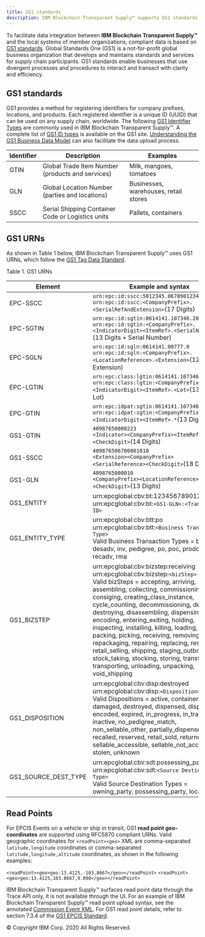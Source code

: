 ```yaml
---
title: GS1 standards
description: IBM Blockchain Transparent Supply™ supports GS1 standards
---
```


<PageDescription>

To facilitate data integration between **IBM Blockchain Transparent Supply™** and the local
systems of member organizations, compliant data is based on <a href="https://www.gs1.org"
target="_blank">GS1 standards</a>. Global Standards One (GS1) is a not-for-profit
global business organization that develops and maintains standards and services for
supply chain participants. GS1 standards enable businesses that use divergent processes
and procedures to interact and transact with clarity and efficiency.

</PageDescription>


## GS1 standards

GS1 provides a method for registering identifiers for company prefixes, locations,
and products. Each registered identifier is a unique ID (UUID) that can be used on
any supply chain, worldwide. The following [GS1 Identifier Types](#gs1-identifier-types)
are commonly used in IBM Blockchain Transparent Supply™. A complete list of <a href="https://www.gs1.org"
target="_blank">GS1 ID types</a> is available on the GS1 site. <a
href="http://apps.gs1.org/GDD/_layouts/help.aspx?Lcid=1033&Key=WSSEndUser&ShowNav=true"
target="_blank">Understanding the GS1 Business Data Model</a> can also facilitate the
data upload process.

| Identifier | Description | Examples |
| --- | --- | --- |
| GTIN | Global Trade Item Number (products and services) | Milk, mangoes, tomatoes |
| GLN | Global Location Number (parties and locations) | Businesses, warehouses, retail stores |
| SSCC | Serial Shipping Container Code or Logistics units | Pallets, containers |

## GS1 URNs

As shown in Table 1 below, IBM Blockchain Transparent Supply™ uses GS1 URNs, which follow the <a
href="https://www.gs1.org/sites/default/files/docs/epc/TDS_1_9_Standard.pdf"
target="_blank">GS1 Tag Data Standard</a>.

Table 1. GS1 URNs

| Element | Example and syntax |
| --- | --- |
| EPC-SSCC | `urn:epc:id:sscc:5012345.0678901234` <br /> `urn:epc:id:sscc:<CompanyPrefix>.<SerialRefAndExtension>`(17 Digits) |
| EPC-SGTIN | `urn:epc:id:sgtin:0614141.107346.2017` <br /> `urn:epc:id:sgtin:<CompanyPrefix>.<IndicatorDigit><ItemRef>.<SerialNumber>`(13 Digits + Serial Number)|
| EPC-SGLN |  `urn:epc:id:sgln:0614141.00777.0` <br /> `urn:epc:id:sgln:<CompanyPrefix>.<LocationReference>.<Extension>`(12 Digits + Extension)  |
| EPC-LGTIN | `urn:epc:class:lgtin:0614141.107346.101` <br /> `urn:epc:class:lgtin:<CompanyPrefix>.<IndicatorDigit><ItemRef>.<Lot>`(13 digits + Lot)|
| EPC-GTIN |  `urn:epc:idpat:sgtin:0614141.107346.*` <br /> `urn:epc:idpat:sgtin:<CompanyPrefix>.<IndicatorDigit><ItemRef>.*`(13 Digits + '*')|
| GS1-GTIN | `40987650000223` <br /> `<Indicator><CompanyPrefix><ItemRef><CheckDigit>`(14 Digits) |
| GS1-SSCC | `409876506700001010` <br /> `<Extension><CompanyPrefix><SerialReference><CheckDigit>`(18 Digits) |
| GS1-GLN | `4098765000010` <br /> `<CompanyPrefix><LocationReference><CheckDigit>`(13 Digits) |
| GS1_ENTITY | urn:epcglobal:cbv:bt:1234567890123:T1234 <br /> urn:epcglobal:cbv:bt:`<GS1-GLN>:<Transaction ID>` |
| GS1_ENTITY_TYPE | urn:epcglobal:cbv:btt:po <br /> urn:epcglobal:cbv:btt:`<Business Transaction Type>` <br /> Valid Business Transaction Types = bol, desadv, inv, pedigree, po, poc, prodorder, recadv, rma |
| GS1_BIZSTEP |urn:epcglobal:cbv:bizstep:receiving <br /> urn:epcglobal:cbv:bizstep:`<bizStep>` <br /> Valid bizSteps = accepting, arriving, assembling, collecting, commissioning, consiging, creating_class_instance, cycle_counting, decommissioning, departing, destroying, disassembling, dispensing, encoding, entering_exiting, holding, inspecting, installing, killing, loading, other, packing, picking, receiving, removing, repackaging, repairing, replacing, reserving, retail_selling, shipping, staging_outbound, stock_taking, stocking, storing, transforming, transporting, unloading, unpacking, void_shipping |
| GS1_DISPOSITION | urn:epcglobal:cbv:disp:destroyed <br /> urn:epcglobal:cbv:disp:`<Disposition>` <br /> Valid Dispositions = active, container_closed, damaged, destroyed, dispensed, disposed, encoded, expired, in_progress, in_transit, inactive, no_pedigree_match, non_sellable_other, partially_dispensed, recalled, reserved, retail_sold, returned, sellable_accessible, sellable_not_accessible, stolen, unknown |
| GS1_SOURCE_DEST_TYPE |urn:epcglobal:cbv:sdt:possessing_party <br /> urn:epcglobal:cbv:sdt:`<Source Destination Type>` <br /> Valid Source Destination Types = owning_party, possessing_party, location |

## Read Points

For EPCIS Events on a vehicle or ship in transit, GS1 **read point geo-coordinates** are supported
using RFC5870 compliant URNs. Valid geographic coordinates for `<readPoint><geo>` XML are
comma-separated `latitude,longitude` coordinates or comma-separated `latitude,longitude,altitude`
coordinates, as shown in the following examples:

`<readPoint><geo>geo:13.4125,-103.8667</geo></readPoint>`
`<readPoint><geo>geo:13.4125,103.8667,9.098</geo></readPoint>`

IBM Blockchain Transparent Supply™ surfaces read point data through the Trace API only, it is not
available through the UI. For an example of IBM Blockchain Transparent Supply™ read point upload
syntax, see the annotated <a href="../files/xml-annotated-samples/xml-EPCIS-Commission">Commission Event XML</a>.
For GS1 read point details, refer to section 7.3.4 of the <a href="https://www.gs1.org/sites/default/files/docs/epc/EPCIS-Standard-1.2-r-2016-09-29.pdf" target="_blank">
GS1 EPCIS Standard</a>.

<PageCopyright>© Copyright IBM Corp. 2020 All Rights Reserved.</PageCopyright>
